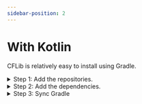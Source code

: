 ```yaml
---
sidebar-position: 2
---
```



# With Kotlin

CFLib is relatively easy to install using Gradle.

<details>
<summary>Step 1: Add the repositories.</summary>

In your root `build.gradle.kts` file (`your-project/build.gradle.kts`), find the `allprojects/repositories` block. It should look like this:

```kotlin
allprojects {
    repositories {
        mavenCentral()
        google()
        jcenter()
    }
}
```

Add this line at the end of the block:

```kotlin
maven("https://jitpack.io/")
maven("https://maven.brott.dev/")
```

It should now look like this:

```kotlin
allprojects {
    repositories {
        mavenCentral()
        google()
        jcenter()

        maven("https://jitpack.io/")
        maven("https://maven.brott.dev/")
    }
}
```
</details>

<details>
<summary>Step 2: Add the dependencies.</summary>

In your `build.dependencies.gradle.kts` file, find the `dependencies` block. It should look similar to this:

```kotlin
dependencies {
    implementation("org.firstinspires.ftc:Inspection:7.2.0")
    implementation("org.firstinspires.ftc:Blocks:7.2.0")
    implementation("org.firstinspires.ftc:Tfod:7.2.0")
    implementation("org.firstinspires.ftc:RobotCore:7.2.0")
    implementation("org.firstinspires.ftc:RobotServer:7.2.0")
    implementation("org.firstinspires.ftc:OnBotJava:7.2.0")
    implementation("org.firstinspires.ftc:Hardware:7.2.0")
    implementation("org.firstinspires.ftc:FtcCommon:7.2.0")
    implementation("org.tensorflow:tensorflow-lite-task-vision:0.2.0")
    implementation("androidx.appcompat:appcompat:1.2.0")
    implementation("org.firstinspires.ftc:gameAssets-FreightFrenzy:1.0.0")
}
```

:::caution

Make sure you are in the *root* `build.dependencies.gradle.kts` file, not a different one.

:::

Add this line to the end of the block

```kotlin
implementation("com.acmerobotics.dashboard:dashboard:0.4.4")
```

So that it looks like this

```kotlin
dependencies {
    implementation("org.firstinspires.ftc:Inspection:7.2.0")
    implementation("org.firstinspires.ftc:Blocks:7.2.0")
    implementation("org.firstinspires.ftc:Tfod:7.2.0")
    implementation("org.firstinspires.ftc:RobotCore:7.2.0")
    implementation("org.firstinspires.ftc:RobotServer:7.2.0")
    implementation("org.firstinspires.ftc:OnBotJava:7.2.0")
    implementation("org.firstinspires.ftc:Hardware:7.2.0")
    implementation("org.firstinspires.ftc:FtcCommon:7.2.0")
    implementation("org.tensorflow:tensorflow-lite-task-vision:0.2.0")
    implementation("androidx.appcompat:appcompat:1.2.0")
    implementation("org.firstinspires.ftc:gameAssets-FreightFrenzy:1.0.0")

    implementation("com.acmerobotics.dashboard:dashboard:0.4.4")
}
```

In your `TeamCode/build.gradle.kts` file, find the `dependencies` block. It should look something like this:

:::caution

Make sure you are in the *project* `build.gradle.kts`, not the root `build.gradle.kts`

:::

```kotlin
dependencies {
    implementation(project(":FtcRobotController"))
    annotationProcessor(files("lib/OpModeAnnotationProcessor.jar"))
}
```

Add these lines at the end of the block

```kotlin
implementation("com.github.AtomicRobotics3805:CFLib:0.1.0")
implementation("org.apache.commons:commons-math3:3.6.1")
implementation("com.acmerobotics.roadrunner:core:0.5.5")
```

So it looks like this

```kotlin
dependencies {
    implementation(project(":FtcRobotController"))
    annotationProcessor(files("lib/OpModeAnnotationProcessor.jar"))

    implementation("com.github.AtomicRobotics3805:CFLib:0.1.0")
    implementation("org.apache.commons:commons-math3:3.6.1")
    implementation("com.acmerobotics.roadrunner:core:0.5.5")
}
```

</details>

<details>
<summary>Step 3: Sync Gradle</summary>

<Tabs>
  <TabItem value="android-studio" label="With Android Studio" default>

  In the top right corner, press the `Sync Project with Gradle Files` button.

  ![Sync Gradle Android Studio Button](https://github.com/AtomicRobotics3805/CFLib/blob/main/Documentation/ANDROID_STUDIO_sync-gradle.png?raw=true)

  </TabItem>
  <TabItem value="intellij-idea" label="With Intellij IDEA">

  On the upper right toolbar, there should be a `Gradle` tab.

  ![Open Gradle Tab](https://github.com/AtomicRobotics3805/CFLib/blob/main/Documentation/IDEA_gradle-tab.png?raw=true)

  Then click the `Reload All Gradle Files` button.

  ![Reload All Gradle Files](https://github.com/AtomicRobotics3805/CFLib/blob/main/Documentation/IDEA_sync-gradle.png?raw=true)

  </TabItem>
</Tabs>
</details>